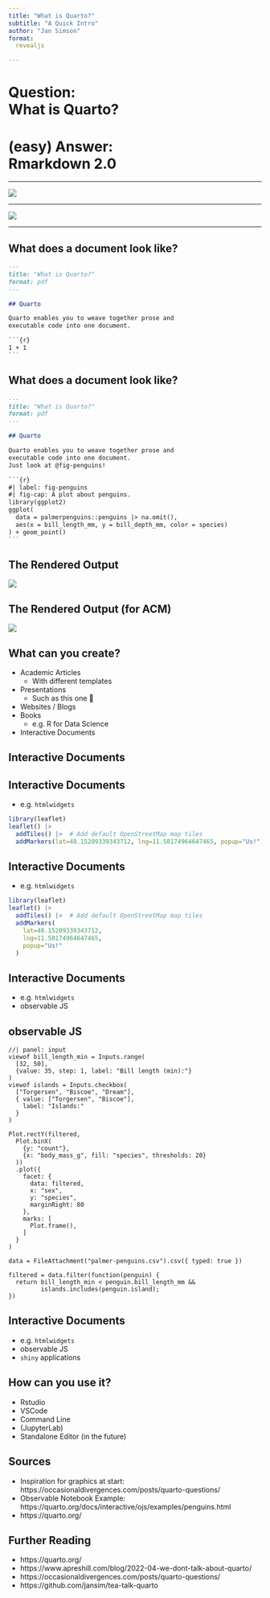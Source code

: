 ```yaml
---
title: "What is Quarto?"
subtitle: "A Quick Intro"
author: "Jan Simson"
format:
  revealjs

---
```


# **Question:** <br> What is Quarto?

# **(easy) Answer:** <br> Rmarkdown 2.0

------------------------------------------------------------------------

![](./figures/rmarkdown.png)

------------------------------------------------------------------------

![](./figures/quarto.png)

------------------------------------------------------------------------

## What does a document look like? {auto-animate="true"}
<!-- The triple-backticks have a zero-width-space in between the second and third backtick -->

```.markdown
---
title: "What is Quarto?"
format: pdf
---

## Quarto

Quarto enables you to weave together prose and
executable code into one document.

``​`{r}
1 + 1
``​`
```

## What does a document look like? {auto-animate="true"}

```.markdown
---
title: "What is Quarto?"
format: pdf
---

## Quarto

Quarto enables you to weave together prose and
executable code into one document.
Just look at @fig-penguins!

``​`{r}
#| label: fig-penguins
#| fig-cap: A plot about penguins.
library(ggplot2)
ggplot(
  data = palmerpenguins::penguins |> na.omit(),
  aes(x = bill_length_mm, y = bill_depth_mm, color = species)
) + geom_point()
``​`
```

## The Rendered Output

![](./figures/example-penguins.png)

## The Rendered Output (for ACM)

![](./figures/example-penguins-acm.png)

## What can you create?

::: {.incremental}

- Academic Articles
  - With different templates
- Presentations
  - Such as this one 👀
- Websites / Blogs
- Books
  - e.g. R for Data Science
- Interactive Documents

:::

## Interactive Documents

## Interactive Documents

- e.g. `htmlwidgets`

```r
library(leaflet)
leaflet() |>
  addTiles() |>  # Add default OpenStreetMap map tiles
  addMarkers(lat=48.15209339343712, lng=11.58174964647465, popup="Us!")
```

## Interactive Documents

- e.g. `htmlwidgets`

```.r
library(leaflet)
leaflet() |>
  addTiles() |>  # Add default OpenStreetMap map tiles
  addMarkers(
    lat=48.15209339343712,
    lng=11.58174964647465,
    popup="Us!"
  )
```

## Interactive Documents

- e.g. `htmlwidgets`
- observable JS

## observable JS

```ojs
//| panel: input
viewof bill_length_min = Inputs.range(
  [32, 50],
  {value: 35, step: 1, label: "Bill length (min):"}
)
viewof islands = Inputs.checkbox(
  ["Torgersen", "Biscoe", "Dream"],
  { value: ["Torgersen", "Biscoe"],
    label: "Islands:"
  }
)
```

```ojs
Plot.rectY(filtered,
  Plot.binX(
    {y: "count"},
    {x: "body_mass_g", fill: "species", thresholds: 20}
  ))
  .plot({
    facet: {
      data: filtered,
      x: "sex",
      y: "species",
      marginRight: 80
    },
    marks: [
      Plot.frame(),
    ]
  }
)
```

```ojs
data = FileAttachment("palmer-penguins.csv").csv({ typed: true })
```

```ojs
filtered = data.filter(function(penguin) {
  return bill_length_min < penguin.bill_length_mm &&
         islands.includes(penguin.island);
})
```


## Interactive Documents

- e.g. `htmlwidgets`
- observable JS
- `shiny` applications

## How can you use it?

::: {.incremental}

- Rstudio
- VSCode
- Command Line
- (JupyterLab)
- Standalone Editor (in the future)

:::

## Sources

- Inspiration for graphics at start: https://occasionaldivergences.com/posts/quarto-questions/
- Observable Notebook Example: https://quarto.org/docs/interactive/ojs/examples/penguins.html
- https://quarto.org/

## Further Reading

- https://quarto.org/
- https://www.apreshill.com/blog/2022-04-we-dont-talk-about-quarto/
- https://occasionaldivergences.com/posts/quarto-questions/
- https://github.com/jansim/tea-talk-quarto
